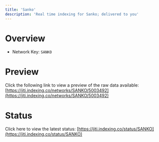 ```yaml
---
title: 'Sanko'
description: 'Real time indexing for Sanko; delivered to you'
---
```


# Overview
- Network Key: `SANKO`

# Preview
Click the following link to view a preview of the raw data available: [https://jiti.indexing.co/networks/SANKO/5003492](https://jiti.indexing.co/networks/SANKO/5003492)

# Status
Click here to view the latest status: [https://jiti.indexing.co/status/SANKO](https://jiti.indexing.co/status/SANKO)
